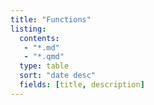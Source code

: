 ```yaml
---
title: "Functions"
listing:
  contents: 
   - "*.md"
   - "*.qmd"
  type: table
  sort: "date desc"
  fields: [title, description]
---
```


